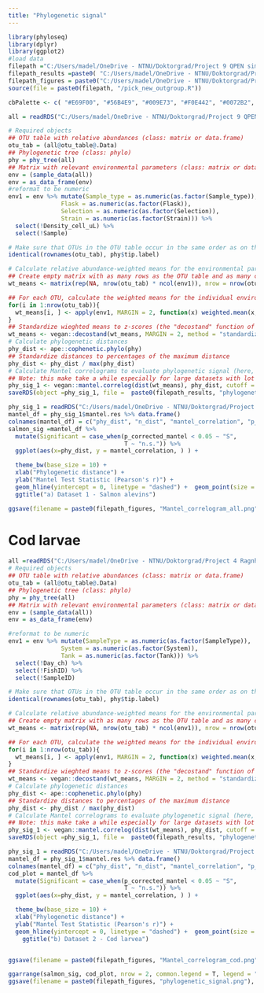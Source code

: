 ---
title: "Phylogenetic signal"
---

```{r}
library(phyloseq)
library(dplyr)
library(ggplot2)
#load data 
filepath ="C:/Users/madel/OneDrive - NTNU/Doktorgrad/Project 9 QPEN simulations"
filepath_results =paste0( "C:/Users/madel/OneDrive - NTNU/Doktorgrad/Project 9 QPEN simulations/results/", Sys.Date(), "_QPEN-exploration-thesis_")
filepath_figures = paste0("C:/Users/madel/OneDrive - NTNU/Doktorgrad/Project 9 QPEN simulations/figures/" , Sys.Date(), "_QPEN-exploration-thesis_")
source(file = paste0(filepath, "/pick_new_outgroup.R"))

cbPalette <- c( "#E69F00", "#56B4E9", "#009E73", "#F0E442", "#0072B2", "#D55E00", "#CC79A7", "#999999")

all = readRDS("C:/Users/madel/OneDrive - NTNU/Doktorgrad/Project 9 QPEN simulations/2023-04-17_phyloseq_without_salmon.RDS")
```

```{r}
# Required objects
## OTU table with relative abundances (class: matrix or data.frame)
otu_tab = (all@otu_table@.Data)
## Phylogenetic tree (class: phylo)
phy = phy_tree(all)
## Matrix with relevant environmental parameters (class: matrix or data.frame)
env = (sample_data(all))
env = as_data_frame(env)
#reformat to be numeric
env1 = env %>% mutate(Sample_type = as.numeric(as.factor(Sample_type)), 
               Flask = as.numeric(as.factor(Flask)), 
               Selection = as.numeric(as.factor(Selection)), 
               Strain = as.numeric(as.factor(Strain))) %>%
  select(!Density_cell_uL) %>%
  select(!Sample)

# Make sure that OTUs in the OTU table occur in the same order as on the tips of the phylogenetic tree
identical(rownames(otu_tab), phy$tip.label)

# Calculate relative abundance-weighted means for the environmental parameters
## Create empty matrix with as many rows as the OTU table and as many columns as the matrix with environmental parameters
wt_means <- matrix(rep(NA, nrow(otu_tab) * ncol(env1)), nrow = nrow(otu_tab), ncol = ncol(env1))

## For each OTU, calculate the weighted means for the individual environmental parameters
for(i in 1:nrow(otu_tab)){
  wt_means[i, ] <- apply(env1, MARGIN = 2, function(x) weighted.mean(x, otu_tab[i, ]))
}
## Standardize wieghted means to z-scores (the "decostand" function of the vegan package is used here, but you could also use the regular base "scale" function, or any other method to standardize the variables)
wt_means <- vegan::decostand(wt_means, MARGIN = 2, method = "standardize")
# Calculate phylogenetic distances
phy_dist <- ape::cophenetic.phylo(phy)
## Standardize distances to percentages of the maximum distance
phy_dist <- phy_dist / max(phy_dist)
# Calculate Mantel correlograms to evaluate phylogenetic signal (here, correlations are evaluated at phylogenetic distance steps of 2%, i.e. 50 distance class steps in total; you can change this by adjusting "n.class")
## Note: this make take a while especially for large datasets with lot of OTUs
phy_sig_1 <- vegan::mantel.correlog(dist(wt_means), phy_dist, cutoff = FALSE, nperm = 999, mult = "holm", progressive = TRUE, n.class = 50)
saveRDS(object =phy_sig_1, file =  paste0(filepath_results, "phylogenetic_signal_without_error_sequences.RDS"))
```

```{r}
phy_sig_1 = readRDS("C:/Users/madel/OneDrive - NTNU/Doktorgrad/Project 9 QPEN simulations/results/2023-04-25_QPEN-exploration-thesis_phylogenetic_signal_without_error_sequences.RDS")
mantel_df = phy_sig_1$mantel.res %>% data.frame() 
colnames(mantel_df) = c("phy_dist", "n_dist", "mantel_correlation", "p_mantel", "p_corrected_mantel")
salmon_sig =mantel_df %>% 
  mutate(Significant = case_when(p_corrected_mantel < 0.05 ~ "S", 
                                 T ~ "n.s.")) %>% 
  ggplot(aes(x=phy_dist, y = mantel_correlation, ) ) + 

  theme_bw(base_size = 10) + 
  xlab("Phylogenetic distance") + 
  ylab("Mantel Test Statistic (Pearson's r)") + 
  geom_hline(yintercept = 0, linetype = "dashed") +  geom_point(size = 2, aes(shape = Significant))  + 
  ggtitle("a) Dataset 1 - Salmon alevins")

ggsave(filename = paste0(filepath_figures, "Mantel_correlogram_all.png"), width = 7, height = 4)
```


# Cod larvae
```{r}
all =readRDS("C:/Users/madel/OneDrive - NTNU/Doktorgrad/Project 4 Ragnhild_Vestrum_prosjekt/Analyse/Error in phylogenetic tree/2023-05-04_Cycle4_phyloseq_quality2_3294taxa.RDS")
# Required objects
## OTU table with relative abundances (class: matrix or data.frame)
otu_tab = (all@otu_table@.Data)
## Phylogenetic tree (class: phylo)
phy = phy_tree(all)
## Matrix with relevant environmental parameters (class: matrix or data.frame)
env = (sample_data(all))
env = as_data_frame(env)

#reformat to be numeric
env1 = env %>% mutate(SampleType = as.numeric(as.factor(SampleType)), 
               System = as.numeric(as.factor(System)), 
               Tank = as.numeric(as.factor(Tank))) %>%
  select(!Day_ch) %>%
  select(!FishID) %>%
  select(!SampleID)
```


```{r}
# Make sure that OTUs in the OTU table occur in the same order as on the tips of the phylogenetic tree
identical(rownames(otu_tab), phy$tip.label)

# Calculate relative abundance-weighted means for the environmental parameters
## Create empty matrix with as many rows as the OTU table and as many columns as the matrix with environmental parameters
wt_means <- matrix(rep(NA, nrow(otu_tab) * ncol(env1)), nrow = nrow(otu_tab), ncol = ncol(env1))

## For each OTU, calculate the weighted means for the individual environmental parameters
for(i in 1:nrow(otu_tab)){
  wt_means[i, ] <- apply(env1, MARGIN = 2, function(x) weighted.mean(x, otu_tab[i, ]))
}
## Standardize wieghted means to z-scores (the "decostand" function of the vegan package is used here, but you could also use the regular base "scale" function, or any other method to standardize the variables)
wt_means <- vegan::decostand(wt_means, MARGIN = 2, method = "standardize")
# Calculate phylogenetic distances
phy_dist <- ape::cophenetic.phylo(phy)
## Standardize distances to percentages of the maximum distance
phy_dist <- phy_dist / max(phy_dist)
# Calculate Mantel correlograms to evaluate phylogenetic signal (here, correlations are evaluated at phylogenetic distance steps of 2%, i.e. 50 distance class steps in total; you can change this by adjusting "n.class")
## Note: this make take a while especially for large datasets with lot of OTUs
phy_sig_1 <- vegan::mantel.correlog(dist(wt_means), phy_dist, cutoff = FALSE, nperm = 999, mult = "holm", progressive = TRUE, n.class = 50)
saveRDS(object =phy_sig_1, file =  paste0(filepath_results, "phylogenetic_signal_without_error_sequences_Cod_larvaldataset.RDS"))
```

```{r}
phy_sig_1 = readRDS("C:/Users/madel/OneDrive - NTNU/Doktorgrad/Project 9 QPEN simulations/results/2023-05-15_QPEN-exploration-thesis_phylogenetic_signal_without_error_sequences_Cod_larvaldataset.RDS")
mantel_df = phy_sig_1$mantel.res %>% data.frame() 
colnames(mantel_df) = c("phy_dist", "n_dist", "mantel_correlation", "p_mantel", "p_corrected_mantel")
cod_plot = mantel_df %>% 
  mutate(Significant = case_when(p_corrected_mantel < 0.05 ~ "S", 
                                 T ~ "n.s.")) %>% 
  ggplot(aes(x=phy_dist, y = mantel_correlation, ) ) + 

  theme_bw(base_size = 10) + 
  xlab("Phylogenetic distance") + 
  ylab("Mantel Test Statistic (Pearson's r)") + 
  geom_hline(yintercept = 0, linetype = "dashed") +  geom_point(size = 2, aes(shape = Significant)) + 
    ggtitle("b) Dataset 2 - Cod larvea")


ggsave(filename = paste0(filepath_figures, "Mantel_correlogram_cod.png"), width = 7, height = 4)
```

```{r, fig.height=6, fig.width=8}
ggarrange(salmon_sig, cod_plot, nrow = 2, common.legend = T, legend = "right")
ggsave(filename = paste0(filepath_figures, "phylogenetic_signal.png"), height = 5, width = 8)
```

